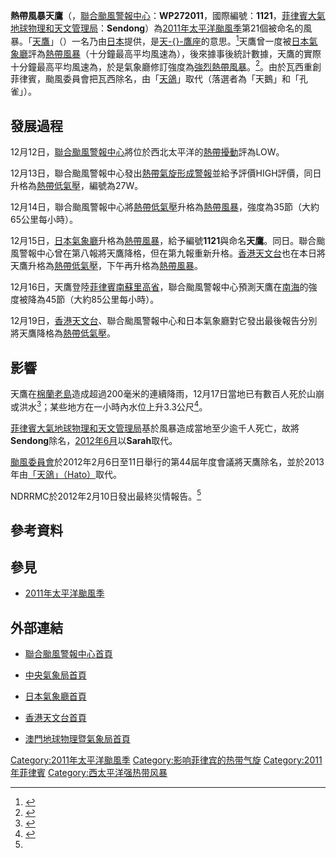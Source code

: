 {{NoteUTC+8}}
{{NoteTA
|G1=TyphoonNew
|G2=TyphoonOld
|G3=Weather
|G4=CWBTyphoonOld
|T=zh:強烈熱帶風暴天鷹 (2011年); zh-cn:强热带风暴天鹰 (2011年); zh-tw:輕度颱風瓦西 (2011年); zh-hk:熱帶風暴天鷹 (2011年)
|1=zh:強烈熱帶風暴天鷹; zh-cn:强热带风暴天鹰; zh-tw:輕度颱風瓦西; zh-hk:熱帶風暴天鷹
|2=zh-tw:民答那峨; zh-cn:棉兰老; zh-hk:棉蘭老;
|3=zh:Severe Tropical Storm Washi; zh-cn:Severe Tropical Storm Washi; zh-tw:Mild Typhoon Washi; zh-hk:Tropical Storm Washi
|skin=typhoon
}}
{{颱風基礎資訊
|颱風名稱               = 強烈熱帶風暴天鷹
|外文名稱               = Severe Tropical Storm Washi
|外文語言               = 英文
|代表圖像               = 2011 Washi.jpg
|代表圖像名稱            = 強烈熱帶風暴天鷹在12月16日靠近棉蘭老島
|形成日期               = 2011年12月13日
|消散日期               = 2011年12月19日
|十分鐘平均風速JMA       = 50|JMA=knot
|十分鐘平均風速CWB       = 23|CWB=m/s
|十分鐘平均風速KMA       = 24|KMA=m/s
|十分鐘平均風速HKO       = 85
|十分鐘平均風速PAGASA    = 75
|十分鐘平均風速NCHMF     = 80
|二分鐘平均風速          = 25|NMC=m/s
|一分鐘平均風速          = 50|SSHS=knot
|瞬間最大陣風            = 130<!--JMA-->
|最低氣壓               = 992<!--JMA-->
|財產損失               = {{PHI}}2,068,365,789[[披索|披索]]<ref name="Report">{{Cite web |url=http://www.ndrrmc.gov.ph/attachments/article/358/Final%20Report%20re%20TS%20Sendong,%2015%20-%2018%20December%202011.pdf |title=Final Report on the Effects and Emergency Management re Tropical Storm "SENDONG" |author=NDRRMC |accessdate=2012-02-10 |deadurl=yes |archiveurl=https://www.webcitation.org/65hCb3eIF?url=http://www.ndrrmc.gov.ph/attachments/article/358/Final%20Report%20re%20TS%20Sendong%2C%2015%20-%2018%20December%202011.pdf |archivedate=2012-02-24 }}</ref><br>（47,233,872[[美元|美元]]）
|死傷人數               = {{PHI}}1,350死、6,170傷、181失蹤<ref name="Report" />
|影響地區               = {{FSM}}<br>{{PLW}}<br>{{PHI}}<br>{{VIE}}<br>{{MAL}}
|備註                  = 
|颱風路徑圖             = Washi 2011 track.png
|風季年份               = 2011
|風季位置               = 太平洋
}}
'''熱帶風暴天鷹'''（{{lang-en|'''Severe Tropical Storm Washi'''}}，[[聯合颱風警報中心|聯合颱風警報中心]]：'''WP272011'''，國際編號：'''1121'''，[[菲律賓大氣地球物理和天文管理局|菲律賓大氣地球物理和天文管理局]]：'''Sendong'''）為[[2011年太平洋颱風季|2011年太平洋颱風季]]第21個被命名的風暴。「[[天鷹座|天鷹]]」（{{lang|ja|わし}}）一名乃由[[日本|日本]]提供，是[[天鷹座|天-{}-鷹座]]的意思。<ref>{{cite web|url=http://www.weather.gov.hk/informtc/sound/tc_pronunciation2011_uc.htm|title=熱帶氣旋名稱的意義|author=香港天文台|accessdate=2011-12-14|archive-url=https://web.archive.org/web/20180926223310/http://www.weather.gov.hk/informtc/sound/tc_pronunciation2011_uc.htm|archive-date=2018-09-26|dead-url=yes}}</ref>天鷹曾一度被[[氣象廳_(日本)|日本氣象廳]]評為[[熱帶風暴|熱帶風暴]]（十分鐘最高平均風速為{{convert|45|kn}}），後來據事後統計數據，天鷹的實際十分鐘最高平均風速為{{convert|50|kn}}，於是氣象廳修訂強度為[[強烈熱帶風暴|強烈熱帶風暴]]。<ref>{{Cite web |url=http://www.data.jma.go.jp/fcd/yoho/data/typhoon/T1121.pdf |title=日本氣象廳最佳路徑數據：強烈熱帶風暴天鷹 |accessdate=2012-09-19 |archive-date=2013-07-28 |archive-url=https://web.archive.org/web/20130728185430/http://www.data.jma.go.jp/fcd/yoho/data/typhoon/T1121.pdf |dead-url=no }}</ref>。由於瓦西重創菲律賓，颱風委員會把瓦西除名，由「[[颱風天鴿|天鴿]]」取代（落選者為「天鵝」和「孔雀」）。

==發展過程==
{{phs wikify}}
12月12日，[[聯合颱風警報中心|聯合颱風警報中心]]將位於西北太平洋的[[熱帶擾動|熱帶擾動]]評為LOW。

12月13日，聯合颱風警報中心發出[[熱帶氣旋形成警報|熱帶氣旋形成警報]]並給予評價HIGH評價，同日升格為[[熱帶低氣壓|熱帶低氣壓]]，編號為27W。

12月14日，聯合颱風警報中心將[[熱帶低氣壓|熱帶低氣壓]]升格為[[熱帶風暴|熱帶風暴]]，強度為35節（大約65公里每小時）。

12月15日，[[日本氣象廳|日本氣象廳]]升格為[[熱帶風暴|熱帶風暴]]，給予編號'''1121'''與命名'''天鷹'''。同日。聯合颱風警報中心曾在第八報將天鷹降格，但在第九報重新升格。[[香港天文台|香港天文台]]也在本日將天鷹升格為[[熱帶低氣壓|熱帶低氣壓]]，下午再升格為[[熱帶風暴|熱帶風暴]]。

12月16日，天鷹登陸[[菲律賓|菲律賓]][[南蘇里高省|南蘇里高省]]{{link-en|靈伊格|Lingig, Surigao del Sur}}，聯合颱風警報中心預測天鷹在[[南海|南海]]的強度被降為45節（大約85公里每小時）。

12月19日，[[香港天文台|香港天文台]]、聯合颱風警報中心和日本氣象廳對它發出最後報告分別將天鷹降格為[[熱帶低氣壓|熱帶低氣壓]]。

==影響==
天鷹在[[棉蘭老島|棉蘭老島]]造成超過200毫米的連續降雨，12月17日當地已有數百人死於山崩或洪水<ref>{{cite web|work=Associated Press|publisher=The Telegraph|date=December 17, 2011|accessdate=December 17, 2011|title=Hundreds die as tropical storm Washi sweeps across Philippines|url=http://www.telegraph.co.uk/news/worldnews/asia/philippines/8963157/Hundreds-die-as-tropical-storm-Washi-sweeps-across-Philippines.html|archive-date=2011-12-18|archive-url=https://web.archive.org/web/20111218081241/http://www.telegraph.co.uk/news/worldnews/asia/philippines/8963157/Hundreds-die-as-tropical-storm-Washi-sweeps-across-Philippines.html|dead-url=no}}</ref>；某些地方在一小時內水位上升3.3公尺<ref>{{cite web|work=Associated Press|publisher=The Washington Post|date=December 17, 2011|accessdate=December 17, 2011|title=Storm-triggered floods ravage southern Philippines, kill at least 436|url=http://www.washingtonpost.com/world/asia-pacific/storm-triggered-flash-floods-kill-nearly-60-people-in-southern-philippines-leave-many-missing/2011/12/16/gIQAoKZZzO_story.html?tid=pm_pop|archive-date=2011-12-22|archive-url=https://web.archive.org/web/20111222184027/http://www.washingtonpost.com/world/asia-pacific/storm-triggered-flash-floods-kill-nearly-60-people-in-southern-philippines-leave-many-missing/2011/12/16/gIQAoKZZzO_story.html?tid=pm_pop|dead-url=no}}</ref>。

[[菲律賓大氣地球物理和天文管理局|菲律賓大氣地球物理和天文管理局]]基於風暴造成當地至少逾千人死亡，故將'''Sendong'''除名，[[2012年6月|2012年6月]]以'''Sarah'''取代。

[[颱風委員會|颱風委員會]]於2012年2月6日至11日舉行的第44屆年度會議將天鷹除名，並於2013年由[[颱風天鴿_(2017年)|「天鴿」（Hato）]]取代。

NDRRMC於2012年2月10日發出最終災情報告。<ref name="Report" />

==參考資料==
{{reflist}}

==參見==
*[[2011年太平洋颱風季|2011年太平洋颱風季]]

==外部連結==
*{{en}}[http://www.usno.navy.mil/JTWC/ 聯合颱風警報中心首頁] {{Wayback|url=http://www.usno.navy.mil/JTWC/ |date=20150809201922 }}
*{{zh-tw}}[http://www.cwb.gov.tw/ 中央氣象局首頁] {{Wayback|url=http://www.cwb.gov.tw/ |date=20181025071210 }}
*{{ja}}[http://www.jma.go.jp/jma/index.html 日本氣象廳首頁] {{Wayback|url=http://www.jma.go.jp/jma/index.html |date=20110320125420 }}
*{{zh-hk}}[http://www.hko.gov.hk/ 香港天文台首頁] {{Wayback|url=http://www.hko.gov.hk/ |date=20110224003313 }}
*{{zh-hk}}[http://www.smg.gov.mo/ 澳門地球物理暨氣象局首頁] {{Wayback|url=http://www.smg.gov.mo/ |date=20140517030343 }}

{{菲律賓風災}}
{{退役太平洋台风名称}}
{{2011_Pacific_typhoon_season_buttons}}
[[Category:2011年太平洋颱風季|Category:2011年太平洋颱風季]]
[[Category:影响菲律宾的热带气旋|Category:影响菲律宾的热带气旋]]
[[Category:2011年菲律賓|Category:2011年菲律賓]]
[[Category:西太平洋强热带风暴|Category:西太平洋强热带风暴]]